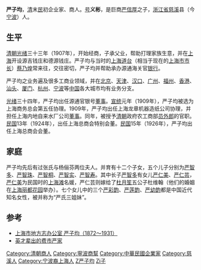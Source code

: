 '''严子均'''{{BD|1872年||1931年||catIdx=Yan嚴}}，[[清|清]]末[[中華民國|民]]初企业家、商人。[[号|号]]'''义彬'''，是巨商[[严信厚|严信厚]]之子，[[浙江省|浙江省]][[慈溪|慈溪]]县（今[[宁波|宁波]]）人。

==生平==

[[清朝|清朝]][[光绪|光绪]]三十三年（1907年），开始经商，子承父业，帮助打理家族生意，并在[[上海|上海]]开设源吉钱庄和德源钱庄。严子均与当时的[[上海|上海]][[道台|道台]]（相当于现在的[[上海市|上海市]][[市长|市长]]）[[蔡乃煌|蔡乃煌]]常来往，交往密切，严子均并帮助承办源通海关官[[银行|银行]]。

严子均之业务遍及很多工商业领域，并在[[北京|北京]]、[[天津|天津]]、[[汉口|汉口]]、[[广州|广州]]、[[福州|福州]]、[[香港|香港]]、[[汕头|汕头]]、[[厦门|厦门]]、[[杭州|杭州]]、[[宁波|宁波]]等[[中国|中国]]各大城市均有业务分支。

[[光绪|光绪]]三十四年，严子均出任源通官银号[[董事|董事]]。[[宣统|宣统]]元年（1909年），严子均被选为上海商务总会第五任协理。1909年，严子均出任上海龙章机器造纸公司协理，并担任上海内地自来水厂公司[[董事|董事]]。同年，被授予[[清朝|清朝]]政府农工商部[[员外郎|员外郎]]的官职。[[中華民國|民国]]13年（1924年），出任上海总商会特别会董。[[中華民國|民国]]15年（1926年），严子均出任上海总商会会董。

==家庭==
{{seealso|费市严家}}

严子均先后有过张氏与杨俪芬两位夫人。并育有十二个子女，五个儿子分别为[[严智多|严智多]]、[[严智珠|严智珠]]、[[严智桐|严智桐]]、[[严智实|严智实]]、[[严智寿|严智寿]]。其中长子[[严智多|严智多]]有女儿[[严仁美|严仁美]]、[[严仁芸|严仁芸]]，[[严仁美|严仁美]]为民国时的[[上海滩|上海滩]]名媛，严仁芸则嫁给了[[杜月笙|杜月笙]]五公子杜维翰（他们的婚姻在[[上海丽都花园|上海丽都花园]]举办）。七个女儿中的三个[[严彩韵|严彩韵]]、[[严莲韵|严莲韵]]、[[严幼韵|严幼韵]]都是中国近代知名女性，被并称为“严氏三姐妹”。

==参考==
* [http://www.shtong.gov.cn/newsite/node2/node4429/node4432/node70708/node70710/userobject1ai45544.html 上海市地方志办公室 严子均（1872～1931）]{{Wayback|url=http://www.shtong.gov.cn/newsite/node2/node4429/node4432/node70708/node70710/userobject1ai45544.html |date=20160627214815 }}
* [https://web.archive.org/web/20111027110134/http://culture.zjol.com.cn/05culture/system/2005/12/27/006419611.shtml 英才辈出的费市严家]

{{DEFAULTSORT:Yan嚴}}
[[Category:清朝商人|Category:清朝商人]]
[[Category:寧波商幫|Category:寧波商幫]]
[[Category:中華民國企業家|Category:中華民國企業家]]
[[Category:慈溪人|Category:慈溪人]]
[[Category:宁波裔上海人|Category:宁波裔上海人]]
[[Category:费市严家|Z严子均]]
[[Category:嚴姓|Zi子]]